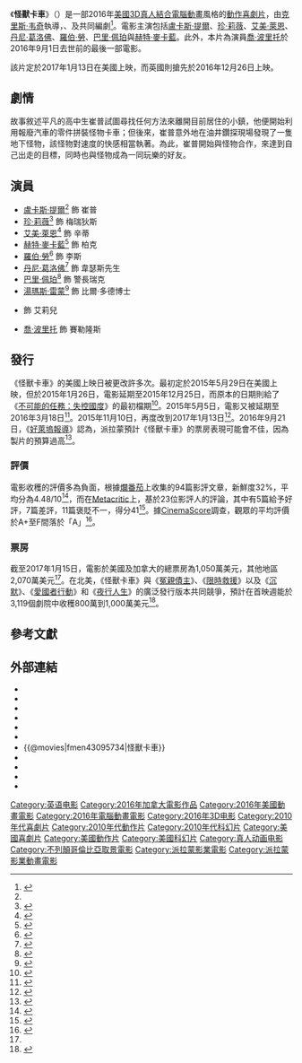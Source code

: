 {{noteTA
|T=zh-hk:魔獸戰車; zh-tw:怪獸卡車 (電影); zh-cn:怪兽卡车 (电影);
|G1=Show
|G2=Movie
|1=zh-hk:魔獸戰車; zh-tw:怪獸卡車; zh-cn:怪兽卡车;
}}{{About|一部电影|名为“怪兽卡车”的改装车介绍|怪兽卡车}}{{Infobox film
| name = 怪獸卡車
| original_name = {{lang|en|''Monster Trucks''}}
| image = Monster Trucks 2016 Poster.jpg
| caption = 電影海報
| director = [[克里斯·韦奇|克里斯·韦奇]]
| producer = {{Plainlist|
* {{le|瑪莉·帕倫特|Mary Parent}}
* 丹尼斯·L·史都華
}}
| screenplay = {{le|德瑞克·康諾利|Derek Connolly}}
| story = {{Plainlist|
* {{le|強納森·艾柏與葛倫·柏格|Jonathan Aibel and Glenn Berger|強納森·艾柏<br>葛倫·柏格}}
* {{le|馬修·羅賓森 (導演)|Matthew Robinson (director)|馬修·羅賓森}}
}}
| starring = {{Plainlist|
* [[盧卡斯·提爾|盧卡斯·提爾]]
* [[珍·莉薇|珍·莉薇]]
* [[巴里·佩珀|巴里·佩珀]]
* [[艾美·萊恩|艾美·萊恩]]
* [[羅伯·勞|羅伯·勞]]
* [[丹尼·葛洛佛|丹尼·葛洛佛]]
* {{le|莘妲·羅拉|Cinta Laura}}
* [[湯瑪斯·雷蒙|湯瑪斯·雷蒙]]
* [[赫特·麥卡藍|赫特·麥卡藍]]
}}
| music = {{le|大衛·撒瑞地|Dave Sardy}}
| cinematography = {{le|唐·伯吉斯|Don Burgess (cinematographer)}}
| editing = {{le|康拉德·巴夫四世|Conrad Buff IV}}
| studio = {{Plainlist|
* {{le|派拉蒙動畫|Paramount Animation}}
* {{le|尼克羅頓電影公司|Nickelodeon Movies}}
* Disruption Entertainment<ref>{{Cite web |url=http://www.monstertrucksmovie.com/images/billing.png |title=存档副本 |access-date=2016-11-18 |archive-date=2017-02-02 |archive-url=https://web.archive.org/web/20170202001324/http://www.monstertrucksmovie.com/images/billing.png |dead-url=no }}</ref>
}}
| distributor = [[派拉蒙影業|派拉蒙影業]]
| released = {{film date|2016|12|26|英國|2017|1|13|美國、台灣|2017|2|2|香港}}
| runtime = 104分鐘<!--Theatrical runtime: 104:34--><ref>{{cite web | url=http://www.bbfc.co.uk/releases/monster-trucks-film | title=''Monster Trucks'' [2D] (PG) | work=[[British_Board_of_Film_Classification|British Board of Film Classification]] | date=2016-09-14 | accessdate=2016-09-14 | archive-date=2020-08-14 | archive-url=https://web.archive.org/web/20200814175656/https://www.bbfc.co.uk/releases/monster-trucks-film | dead-url=no }}</ref>
| country = 美國<br>加拿大
| language = 英語
| budget = 1.25億美元<ref>{{cite web|url=http://deadline.com/2016/09/monster-trucks-drove-viacom-115m-charge-before-release-1201824353/|title=‘Monster Trucks’ Drove Viacom’s $115M Charge Even Before Its Release|author=David Lieberman|work=''[[Deadline.com|Deadline.com]]''|date=2016-09-21|accessdate=2016-09-22|archive-date=2020-11-29|archive-url=https://web.archive.org/web/20201129135850/https://deadline.com/2016/09/monster-trucks-drove-viacom-115m-charge-before-release-1201824353/|dead-url=no}}</ref><ref>{{cite web|url=http://www.hollywoodreporter.com/news/monster-trucks-leads-huge-115m-931495|title='Monster Trucks' Leads Viacom to Take $115M Write-Down|author=Pamela McClintock, Kim Masters|work=[[The_Hollywood_Reporter|The Hollywood Reporter]]|date=2016-09-21|accessdate=2016-09-22|archive-date=2021-03-01|archive-url=https://web.archive.org/web/20210301072229/https://www.hollywoodreporter.com/news/monster-trucks-leads-huge-115m-931495|dead-url=no}}</ref>
| gross = 6,449萬美元<ref name="BOM">{{cite web |url=http://www.boxofficemojo.com/movies/?id=monstertrucks.htm |title=Monster Trucks (2017) |website=Box Office Mojo |accessdate=2017-01-15 |archive-date=2019-07-12 |archive-url=https://web.archive.org/web/20190712113328/https://www.boxofficemojo.com/movies/?id=monstertrucks.htm |dead-url=no }}</ref>
| preceded_by = 
| followed_by =
| cn_name = 怪兽卡车
| hk_name = 魔獸戰車
| tw_name = 怪獸卡車
}}
《'''怪獸卡車'''》（{{lang-en|''Monster Trucks''}}）是一部2016年[[美國|美國]][[3D電影|3D]][[電腦動畫|真人結合電腦動畫]]風格的[[動作片|動作]][[喜劇片|喜劇片]]，由[[克里斯·韦奇|克里斯·韦奇]]執導，{{le|強納森·艾柏與葛倫·柏格|Jonathan Aibel and Glenn Berger|強納森·艾柏、葛倫·柏格}}、{{le|德瑞克·康諾利|Derek Connolly}}及{{le|馬修·羅賓森 (導演)|Matthew Robinson (director)|馬修·羅賓森}}共同編劇<ref name=live-action>{{cite news|last=Finke|first=Nikki|title=Paramount Animation Plans 'Monster Trucks' Live Action-Toon Franchise: In Final Talks With Blue Sky's Chris Wedge To Direct|url=http://www.deadline.com/2013/07/paramout-animation-plans-monster-trucks-live-action-toon-franchise-in-final-talks-with-chris-wedge-to-direct/|accessdate=2014-02-24|newspaper=deadline.com|date=2013-07-31|archive-date=2014-07-03|archive-url=https://web.archive.org/web/20140703151420/http://www.deadline.com/2013/07/paramout-animation-plans-monster-trucks-live-action-toon-franchise-in-final-talks-with-chris-wedge-to-direct/|dead-url=no}}</ref>。電影主演包括[[盧卡斯·提爾|盧卡斯·提爾]]、[[珍·莉薇|珍·莉薇]]、[[艾美·萊恩|艾美·萊恩]]、[[丹尼·葛洛佛|丹尼·葛洛佛]]、[[羅伯·勞|羅伯·勞]]、[[巴里·佩珀|巴里·佩珀]]與[[赫特·麥卡藍|赫特·麥卡藍]]。此外，本片為演員[[喬·波里托|喬·波里托]]於2016年9月1日去世前的最後一部電影。

該片定於2017年1月13日在美國上映，而英國則搶先於2016年12月26日上映。

== 劇情 ==
故事敘述平凡的高中生崔普試圖尋找任何方法來離開目前居住的小鎮，他便開始利用報廢汽車的零件拼裝怪物卡車；但後來，崔普意外地在油井鑽探現場發現了一隻地下怪物，該怪物對速度的快感相當執著。為此，崔普開始與怪物合作，來達到自己出走的目標，同時也與怪物成為一同玩樂的好友。

== 演員 ==
* [[盧卡斯·提爾|盧卡斯·提爾]]<ref name="casting1"/> 飾 崔普
* [[珍·莉薇|珍·莉薇]]<ref name="casting1">{{cite news |url=http://www.firstshowing.net/2014/paramount-wants-lucas-till-jane-levy-for-monster-trucks-toy-movie/ |title=Paramount Wants Lucas Till & Jane Levy in 'Monster Trucks' Toy Movie |accessdate=2014-04-29 |publisher=firstshowing.net |date=2014-02-19 |archive-date=2014-05-02 |archive-url=https://web.archive.org/web/20140502032924/http://www.firstshowing.net/2014/paramount-wants-lucas-till-jane-levy-for-monster-trucks-toy-movie/ |dead-url=no }}</ref> 飾 梅瑞狄斯
* [[艾美·萊恩|艾美·萊恩]]<ref name="casting2">{{cite news|title=Amy Ryan Gears Up For 'Monster Trucks'; Blake Jenner Creeps Into 'Crawlspace;' Pablo Larrain Helms 'Scarface'|url=http://www.deadline.com/2014/03/monster-trucks-blake-jenner-amy-ryan-crawlspace/|accessdate=2014-03-24|publisher=www.deadline.com|date=2014-05-20|archive-date=2014-05-26|archive-url=https://web.archive.org/web/20140526092559/http://www.deadline.com/2014/03/monster-trucks-blake-jenner-amy-ryan-crawlspace/|dead-url=no}}</ref> 飾 辛蒂
* [[赫特·麥卡藍|赫特·麥卡藍]]<ref name="casting3">{{cite news|title=Holt McCallany Revs Up Villainous Role In Paramount's 'Monster Trucks'|url=http://www.deadline.com/2014/03/holt-mccallany-revs-up-villainous-role-in-paramounts-monster-trucks/|accessdate=2014-03-26|publisher=www.deadline.com|date=2015-05-20|archive-date=2014-08-10|archive-url=https://web.archive.org/web/20140810195503/http://www.deadline.com/2014/03/holt-mccallany-revs-up-villainous-role-in-paramounts-monster-trucks/|dead-url=no}}</ref> 飾 柏克
* [[羅伯·勞|羅伯·勞]]<ref name="casting7">{{cite news|url=http://moviehole.net/201475777rob-lowe-driving-monster-trucks|title=Rob Lowe driving Monster Trucks|accessdate=2014-04-29|publisher=moviehole.net|date=2014-04-29|archive-url=https://web.archive.org/web/20140502033312/http://moviehole.net/201475777rob-lowe-driving-monster-trucks|archive-date=2014-05-02|dead-url=yes}}</ref> 飾 李斯
* [[丹尼·葛洛佛|丹尼·葛洛佛]]<ref name="casting4">{{cite news|title=Frank Whaley, Danny Glover Joining Lucas Till in 'Monster Trucks' (Exclusive)|url=http://www.hollywoodreporter.com/heat-vision/frank-whaley-danny-glover-monster-trucks-687394|accessdate=2014-05-20|publisher=www.hollywoodreporter.com|date=2014-05-20|archive-date=2014-04-07|archive-url=https://web.archive.org/web/20140407042243/http://www.hollywoodreporter.com/heat-vision/frank-whaley-danny-glover-monster-trucks-687394|dead-url=no}}</ref> 飾 韋瑟斯先生
* [[巴里·佩珀|巴里·佩珀]]<ref name="deadline1">{{cite news|url=http://www.deadline.com/2014/04/paramounts-monster-trucks-adds-barry-pepper/|title=Paramount's 'Monster Trucks' Adds Barry Pepper|accessdate=2014-04-15|publisher=deadline.com|date=2014-04-15|archive-date=2014-05-20|archive-url=https://web.archive.org/web/20140520155656/http://www.deadline.com/2014/04/paramounts-monster-trucks-adds-barry-pepper/|dead-url=no}}</ref> 飾 警長瑞克
* [[湯瑪斯·雷蒙|湯瑪斯·雷蒙]]<ref name="casting5">{{cite news |url=http://www.deadline.com/2014/04/thomas-lennon-straps-in-for-paramounts-monster-trucks/ |title=Thomas Lennon Straps In For Paramount's 'Monster Trucks' |accessdate=2014-04-29 |publisher=deadline.com |date=2014-04-10 |archive-date=2014-08-10 |archive-url=https://web.archive.org/web/20140810183318/http://www.deadline.com/2014/04/thomas-lennon-straps-in-for-paramounts-monster-trucks/ |dead-url=no }}</ref> 飾 比爾·多德博士
* {{le|莘妲·羅拉|Cinta Laura}} 飾 艾莉兒
* [[喬·波里托|喬·波里托]] 飾 賽勒隆斯

== 發行 ==
《怪獸卡車》的美國上映日被更改許多次。最初定於2015年5月29日在美國上映，但於2015年1月26日，電影延期至2015年12月25日，而原本的日期則給了《[[不可能的任務：失控國度|不可能的任務：失控國度]]》的最初檔期<ref>{{cite web|url=http://www.hollywoodreporter.com/news/paramount-shifts-mission-impossible-5-767313|title=Paramount Shifts 'Mission: Impossible 5' Release Date to Summer 2015|author=Pamela McClintock|work=The Hollywood Reporter|accessdate=2015-01-26|archive-date=2015-03-25|archive-url=https://web.archive.org/web/20150325043524/http://www.hollywoodreporter.com/news/paramount-shifts-mission-impossible-5-767313|dead-url=no}}</ref>。2015年5月5日，電影又被延期至2016年3月18日<ref>{{cite web |author=Dave McNary |url=http://variety.com/2015/film/news/paramount-delays-monster-trucks-until-2016-1201488200/ |title=Monster Trucks Release Date Pushed Back to 2016 |publisher=Variety |date= |accessdate=2015-05-06 |archive-date=2020-07-05 |archive-url=https://web.archive.org/web/20200705153519/https://variety.com/2015/film/news/paramount-delays-monster-trucks-until-2016-1201488200/ |dead-url=no }}</ref>。2015年11月10日，再度改到2017年1月13日<ref>{{cite news|last1=McNary|first1=Dave|title=Paramount Sets ‘SpongeBob 3’ for 2019, Delays ‘Monster Trucks’ to 2017|url=http://variety.com/2015/film/news/spongebob-3-release-date-paramount-monster-trucks-1201637672/|accessdate=2015-11-11|work=variety.com|date=2015-11-10|archive-date=2020-11-26|archive-url=https://web.archive.org/web/20201126223646/https://variety.com/2015/film/news/spongebob-3-release-date-paramount-monster-trucks-1201637672/|dead-url=no}}</ref>。2016年9月21日，《[[好萊塢報導|好萊塢報導]]》認為，派拉蒙預計《怪獸卡車》的票房表現可能會不佳，因為製片的預算過高<ref>{{cite web|url=http://www.hollywoodreporter.com/news/monster-trucks-leads-huge-115m-931495|title='Monster Trucks' Leads Viacom to Take $115M Write-Down|first1=Pamela|last1=McClintock|last2=Masters|first2=Kim|work=The Hollywood Reporter|date=2016-09-21|accessdate=2016-10-28|archive-date=2021-03-01|archive-url=https://web.archive.org/web/20210301072229/https://www.hollywoodreporter.com/news/monster-trucks-leads-huge-115m-931495|dead-url=no}}</ref>。

=== 評價 ===
電影收穫的評價多為負面，根據[[爛番茄|爛番茄]]上收集的94篇影評文章，新鮮度32%，平均分為4.48/10<ref>{{cite web|url=https://www.rottentomatoes.com/m/monster_trucks_2017/|title=Monster Trucks (2017)|website=[[Rotten_Tomatoes|Rotten Tomatoes]]|accessdate=2017-12-28|archive-date=2020-11-11|archive-url=https://web.archive.org/web/20201111214444/https://www.rottentomatoes.com/m/monster_trucks_2017|dead-url=no}}</ref>，而在[[Metacritic|Metacritic]]上，基於23位影評人的評論，其中有5篇給予好評，7篇差評，11篇褒貶不一，得分41<ref>{{cite web|url=http://www.metacritic.com/movie/monster-trucks|title=Monster Trucks reviews|website=[[Metacritic|Metacritic]]|accessdate=2017-01-13|archive-date=2017-10-12|archive-url=https://web.archive.org/web/20171012130543/http://www.metacritic.com/movie/monster-trucks|dead-url=no}}</ref>。據[[CinemaScore|CinemaScore]]調查，觀眾的平均評價於A+至F間落於「A」<ref name="CinemaScore">{{cite web |url=https://m.cinemascore.com |title=CinemaScore |work=cinemascore. com |access-date=2021-10-02 |archive-date=2019-12-14 |archive-url=https://web.archive.org/web/20191214005119/https://m.cinemascore.com/ |dead-url=no }}</ref>。

=== 票房 ===
截至2017年1月15日，電影於美國及加拿大的總票房為1,050萬美元，其他地區2,070萬美元<ref name="BOM" />。在北美，《怪獸卡車》與《[[冤親債主|冤親債主]]》、《[[限時救援_(2017年電影)|限時救援]]》以及《[[沉默_(電影)|沉默]]》、《[[愛國者行動_(2016年電影)|愛國者行動]]》和《[[夜行人生|夜行人生]]》的廣泛發行版本共同競爭，預計在首映週能於3,119個劇院中收穫800萬到1,000萬美元<ref name="preview">{{cite web |url=http://www.latimes.com/business/hollywood/la-fi-ct-movie-projector-20170109-story.html |title=Mark Wahlberg's 'Patriots Day' and 'La La Land' to battle 'Hidden Figures' for box office win |work=[[Los_Angeles_Times|Los Angeles Times]] |access-date=2017-01-16 |archive-date=2018-06-12 |archive-url=https://web.archive.org/web/20180612172453/http://www.latimes.com/business/hollywood/la-fi-ct-movie-projector-20170109-story.html |dead-url=no }}</ref>。

== 參考文獻 ==
{{Reflist|30em}}

== 外部連結 ==
* {{Official site|http://www.monstertrucksmovie.com/}}
* {{IMDb title|3095734|怪獸卡車}}
* {{mojo title|monstertrucks|怪獸卡車}}
* {{Rotten-tomatoes|monster_trucks_2017|怪獸卡車}}
* {{Metacritic film|monster-trucks|怪獸卡車}}
* {{amg movie|586313|怪獸卡車}}
* {{@movies|fmen43095734|怪獸卡車}}
* {{Yahoomovie id|6341|怪獸卡車}}
* {{Yahoo-movie-hk title|4eGw4-魔獸戰車|怪獸卡車}}
* {{Mtime|205030|怪獸卡車}}
* {{douban|title=怪獸卡車}}

{{克里斯·韦奇}}
{{Authority control}}
{{DEFAULTSORT:Monster Trucks}}
[[Category:英语电影|Category:英语电影]]
[[Category:2016年加拿大電影作品|Category:2016年加拿大電影作品]]
[[Category:2016年美國動畫電影|Category:2016年美國動畫電影]]
[[Category:2016年電腦動畫電影|Category:2016年電腦動畫電影]]
[[Category:2016年3D电影|Category:2016年3D电影]]
[[Category:2010年代喜劇片|Category:2010年代喜劇片]]
[[Category:2010年代動作片|Category:2010年代動作片]]
[[Category:2010年代科幻片|Category:2010年代科幻片]]
[[Category:美國喜劇片|Category:美國喜劇片]]
[[Category:美國動作片|Category:美國動作片]]
[[Category:美國科幻片|Category:美國科幻片]]
[[Category:真人动画电影|Category:真人动画电影]]
[[Category:不列顛哥倫比亞取景電影|Category:不列顛哥倫比亞取景電影]]
[[Category:派拉蒙影業電影|Category:派拉蒙影業電影]]
[[Category:派拉蒙影業動畫電影|Category:派拉蒙影業動畫電影]]
